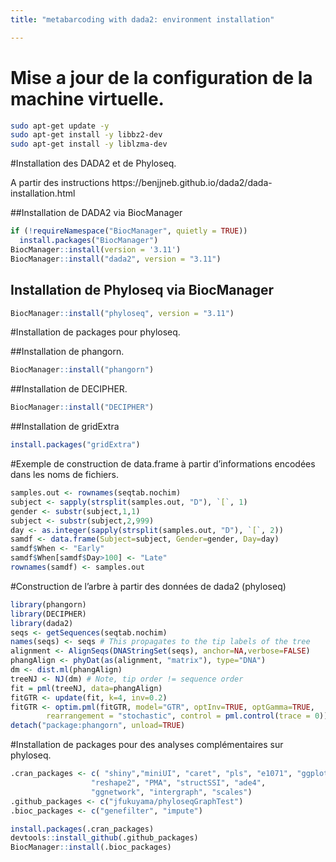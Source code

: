 ```yaml
---
title: "metabarcoding with dada2: environment installation"

---
```

# Mise a jour de la configuration de la machine virtuelle.

``` bash
sudo apt-get update -y 
sudo apt-get install -y libbz2-dev
sudo apt-get install -y liblzma-dev
```

#Installation des DADA2 et de Phyloseq.

A partir des instructions https://benjjneb.github.io/dada2/dada-installation.html


##Installation de DADA2 via BiocManager

```r
if (!requireNamespace("BiocManager", quietly = TRUE))
  install.packages("BiocManager")
BiocManager::install(version = '3.11')
BiocManager::install("dada2", version = "3.11")
```

## Installation de Phyloseq via BiocManager

```r
BiocManager::install("phyloseq", version = "3.11")
```



#Installation de packages pour phyloseq.

##Installation de phangorn.

```r
BiocManager::install("phangorn")
```


##Installation de DECIPHER.

```r
BiocManager::install("DECIPHER")
```


##Installation de gridExtra

```r
install.packages("gridExtra")
```



#Exemple de construction de data.frame à partir d'informations encodées dans les noms de fichiers.

```r
samples.out <- rownames(seqtab.nochim)
subject <- sapply(strsplit(samples.out, "D"), `[`, 1)
gender <- substr(subject,1,1)
subject <- substr(subject,2,999)
day <- as.integer(sapply(strsplit(samples.out, "D"), `[`, 2))
samdf <- data.frame(Subject=subject, Gender=gender, Day=day)
samdf$When <- "Early"
samdf$When[samdf$Day>100] <- "Late"
rownames(samdf) <- samples.out
```


#Construction de l'arbre à partir des données de dada2 (phyloseq)

```r
library(phangorn)
library(DECIPHER)
library(dada2)
seqs <- getSequences(seqtab.nochim)
names(seqs) <- seqs # This propagates to the tip labels of the tree
alignment <- AlignSeqs(DNAStringSet(seqs), anchor=NA,verbose=FALSE)
phangAlign <- phyDat(as(alignment, "matrix"), type="DNA")
dm <- dist.ml(phangAlign)
treeNJ <- NJ(dm) # Note, tip order != sequence order
fit = pml(treeNJ, data=phangAlign)
fitGTR <- update(fit, k=4, inv=0.2)
fitGTR <- optim.pml(fitGTR, model="GTR", optInv=TRUE, optGamma=TRUE,
        rearrangement = "stochastic", control = pml.control(trace = 0))
detach("package:phangorn", unload=TRUE)
```



#Installation de packages pour des analyses complémentaires sur phyloseq.


```r
.cran_packages <- c( "shiny","miniUI", "caret", "pls", "e1071", "ggplot2", "randomForest", "dplyr", "ggrepel", "nlme", "devtools",
                  "reshape2", "PMA", "structSSI", "ade4",
                  "ggnetwork", "intergraph", "scales")
.github_packages <- c("jfukuyama/phyloseqGraphTest")
.bioc_packages <- c("genefilter", "impute")
```

```r
install.packages(.cran_packages)
devtools::install_github(.github_packages)
BiocManager::install(.bioc_packages)                         
```






